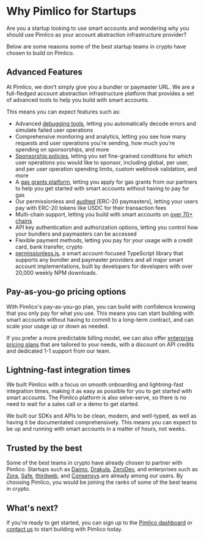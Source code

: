 # Why Pimlico for Startups

Are you a startup looking to use smart accounts and wondering why you should use Pimlico as your account abstraction infrastructure provider?

Below are some reasons some of the best startup teams in crypto have chosen to build on Pimlico.

## Advanced Features

At Pimlico, we don't simply give you a bundler or paymaster URL. We are a full-fledged account abstraction infrastructure platform that provides a set of advanced tools to help you build with smart accounts.

This means you can expect features such as:
- Advanced [debugging tools](/guides/how-to/debugging/dropped-user-operations), letting you automatically decode errors and simulate failed user operations
- Comprehensive monitoring and analytics, letting you see how many requests and user operations you're sending, how much you're spending on sponsorships, and more
- [Sponsorship policies](/guides/how-to/sponsorship-policies), letting you set fine-grained conditions for which user operations you would like to sponsor, including global, per user, and per user operation spending limits, custom webhook validation, and more
- A [gas grants platform](/guides/how-to/sponsorship-policies/gas-program), letting you apply for gas grants from our partners to help you get started with smart accounts without having to pay for gas
- Our permissionless and [audited](/references/paymaster/erc20-paymaster/faqs#has-pimlicos-erc-20-paymaster-been-audited) [ERC-20 paymasters], letting your users pay with ERC-20 tokens like USDC for their transaction fees
- Multi-chain support, letting you build with smart accounts on [over 70+ chains](/references/platform/supported-chains)
- API key authentication and authorization options, letting you control how your bundlers and paymasters can be accessed
- Flexible payment methods, letting you pay for your usage with a credit card, bank transfer, crypto
- [permissionless.js](/references/permissionless/why), a smart account-focused TypeScript library that supports any bundler and paymaster providers and all major smart account implementations, built by developers for developers with over 20,000 weekly NPM downloads.

## Pay-as-you-go pricing options

With Pimlico's pay-as-you-go plan, you can build with confidence knowing that you only pay for what you use. This means you can start building with smart accounts without having to commit to a long-term contract, and can scale your usage up or down as needed.

If you prefer a more predictable billing model, we can also offer [enterprise pricing plans](/references/platform/why-pimlico/enterprise) that are tailored to your needs, with a discount on API credits and dedicated 1-1 support from our team.

## Lightning-fast integration times

We built Pimlico with a focus on smooth onboarding and lightning-fast integration times, making it as easy as possible for you to get started with smart accounts. The Pimlico platform is also selve-serve, so there is no need to wait for a sales call or a demo to get started.

We built our SDKs and APIs to be clean, modern, and well-typed, as well as having it be documentated comprehensively. This means you can expect to be up and running with smart accounts in a matter of hours, not weeks.

## Trusted by the best

Some of the best teams in crypto have already chosen to partner with Pimlico. Startups such as [Daimo](https://daimo.io/), [Drakula](https://drakula.app/), [ZeroDev](https://zerodev.app), and enterprises such as [Zora](https://zora.co/), [Safe](https://safe.global), [thirdweb](https://thirdweb.com), and [Consensys](https://consensys.io/) are already among our users. By choosing Pimlico, you would be joining the ranks of some of the best teams in crypto.

## What's next?

If you're ready to get started, you can sign up to the [Pimlico dashboard](https://dashboard.pimlico.io) or [contact us](https://cal.com/team/pimlico/20min) to start building with Pimlico today.
